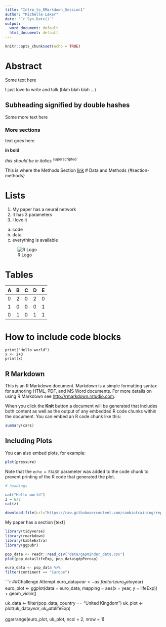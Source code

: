 ```yaml
---
title: "Intro_to_RMarkdown_Session1"
author: "Michelle Laker"
date: "`r Sys.Date()`"
output:
  word_document: default
  html_document: default
---
```


```r
knitr::opts_chunk$set(echo = TRUE)
```

# Abstract

Some text here

I just love to write and talk (blah blah blah ...)

## Subheading signified by double hashes

Some more text here 

### More sections

text goes here

**in bold**

_this should be in italics_ ^superscripted^ 

This is where the Methods Section [link](#section-methods)
# Data and Methods {#section-methods}

# Lists

1. My paper has a neural network
2. It has 3 parameters
3. I love it
  a. code
  b. data
  c. everything is available
  
![R Logo](img/Rlogo.png)

# Tables

| A | B | C | D | E |
|---|---|---|---|---|
| 0 | 2 | 0 | 2 | 0 |
| 1 | 0 | 0 | 0 | 1 |
| 0 | 1 | 0 | 1 | 1 |

# How to include code blocks

```
print("Hello world")
x <- 2+3
print(x)
```

## R Markdown

This is an R Markdown document. Markdown is a simple formatting syntax for authoring HTML, PDF, and MS Word documents. For more details on using R Markdown see <http://rmarkdown.rstudio.com>.

When you click the **Knit** button a document will be generated that includes both content as well as the output of any embedded R code chunks within the document. You can embed an R code chunk like this:

```r
summary(cars)
```

## Including Plots

You can also embed plots, for example:

```r
plot(pressure)
```

Note that the `echo = FALSE` parameter was added to the code chunk to prevent printing of the R code that generated the plot.

```r

# headings

cat("Hello world")
z = 6/2
cat(z)

download.file(url="https://raw.githubusercontent.com/cambiotraining/reproducibility-training/master/data/gapminder_data.csv", destfile="data/gapminder_data.csv")

```

My paper has a section [text]
```r

library(tidyverse)
library(rmarkdown)
library(kableExtra)
library(ggpubr)

pop_data <- readr::read_csv("data/gapminder_data.csv")
plot(pop_data$lifeExp, pop_data$gdpPercap)

euro_data <- pop_data %>%
filter(continent == "Europe")

```

```r
##Challenge Attempt
euro_data$year <- as.factor(euro_data$year)
euro_plot <- ggplot(data = euro_data, mapping = aes(x = year, y = lifeExp)) + geom_violin()

uk_data <- filter(pop_data, country == "United Kingdom")
uk_plot <- plot(uk_data$year, uk_data$lifeExp)

ggarrange(euro_plot, uk_plot, ncol = 2, nrow = 1)


